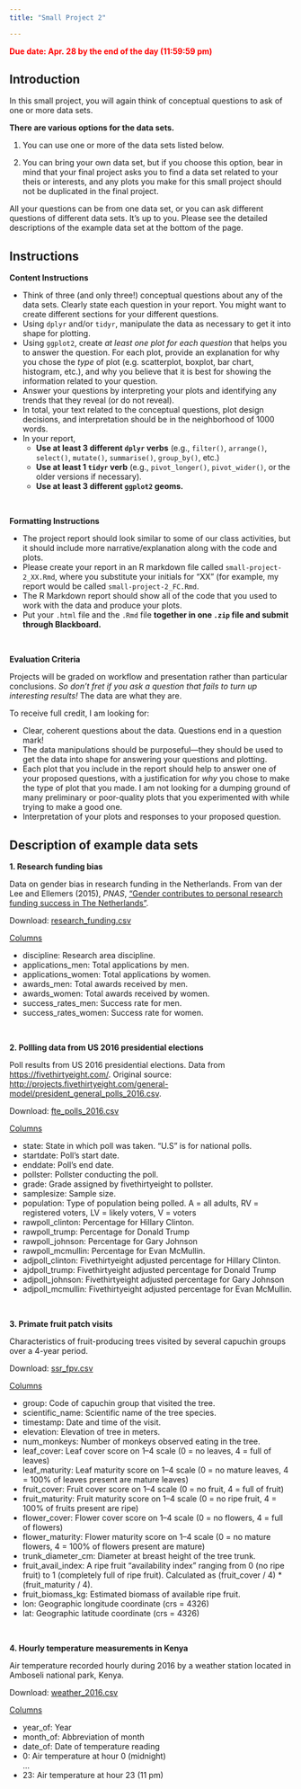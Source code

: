 ```yaml
---
title: "Small Project 2"

---
```


<span style="color:red">**Due date: Apr. 28 by the end of the day (11:59:59 pm)**</span>

## Introduction

In this small project, you will again think of conceptual questions to ask of one or more data sets.

**There are various options for the data sets.**

1. You can use one or more of the data sets listed below.

2. You can bring your own data set, but if you choose this option, bear in mind that your final project asks you to find a data set related to your theis or interests, and any plots you make for this small project should not be duplicated in the final project.

All your questions can be from one data set, or you can ask different questions of different data sets. It's up to you. Please see the detailed descriptions of the example data set at the bottom of the page.


## Instructions

**Content Instructions**

- Think of three (and only three!) conceptual questions about any of the data sets. Clearly state each question in your report. You might want to create different sections for your different questions.
- Using `dplyr` and/or `tidyr`, manipulate the data as necessary to get it into shape for plotting.
- Using `ggplot2`, create _at least one plot for each question_ that helps you to answer the question. For each plot, provide an explanation for why you chose the _type_ of plot (e.g. scatterplot, boxplot, bar chart, histogram, etc.), and why you believe that it is best for showing the information related to your question. 
- Answer your questions by interpreting your plots and identifying any trends that they reveal (or do not reveal).
- In total, your text related to the conceptual questions, plot design decisions, and interpretation should be in the neighborhood of 1000 words.
- In your report, 
    - **Use at least 3 different `dplyr` verbs** (e.g., `filter()`, `arrange()`, `select()`, `mutate()`, `summarise()`, `group_by()`, etc.)
    - **Use at least 1 `tidyr` verb** (e.g., `pivot_longer()`, `pivot_wider()`, or the older versions if necessary).
    - **Use at least 3 different `ggplot2` geoms.**

<br>

**Formatting Instructions**

- The project report should look similar to some of our class activities, but it should include more narrative/explanation along with the code and plots.
- Please create your report in an R markdown file called `small-project-2_XX.Rmd`, where you substitute your initials for "XX" (for example, my report would be called `small-project-2_FC.Rmd`.
- The R Markdown report should show all of the code that you used to work with the data and produce your plots.
- Put your `.html` file and the `.Rmd` file **together in one `.zip` file and submit through Blackboard.**

<br>

**Evaluation Criteria**

Projects will be graded on workflow and presentation rather than particular conclusions. _So don't fret if you ask a question that fails to turn up interesting results!_ The data are what they are.

To receive full credit, I am looking for:

- Clear, coherent questions about the data. Questions end in a question mark!
- The data manipulations should be purposeful---they should be used to get the data into shape for answering your questions and plotting.
- Each plot that you include in the report should help to answer one of your proposed questions, with a justification for _why_ you chose to make the type of plot that you made. I am not looking for a dumping ground of many preliminary or poor-quality plots that you experimented with while trying to make a good one.
- Interpretation of your plots and responses to your proposed question.


## Description of example data sets

**1. Research funding bias**

Data on gender bias in research funding in the Netherlands. From van der Lee and Ellemers (2015), _PNAS_, ["Gender contributes to personal research funding success in The Netherlands"](https://www.pnas.org/content/112/40/12349).

Download: [<i class="fas fa-file-csv fa-lg"></i> research_funding.csv](/files/data/research_funding.csv)

<u>Columns</u>

- discipline: Research area discipline.
- applications_men: Total applications by men.
- applications_women: Total applications by women.
- awards_men: Total awards received by men.
- awards_women: Total awards received by women.
- success_rates_men: Success rate for men.
- success_rates_women: Success rate for women.

<br>

**2. Pollling data from US 2016 presidential elections**

Poll results from US 2016 presidential elections. Data from <https://fivethirtyeight.com/>. Original source: <http://projects.fivethirtyeight.com/general-model/president_general_polls_2016.csv>.

Download: [<i class="fas fa-file-csv fa-lg"></i> fte_polls_2016.csv](/files/data/fte_polls_2016.csv)

<u>Columns</u>

- state: State in which poll was taken. "U.S" is for national polls.
- startdate: Poll's start date.
- enddate: Poll's end date.
- pollster: Pollster conducting the poll.
- grade: Grade assigned by fivethirtyeight to pollster.
- samplesize: Sample size.
- population: Type of population being polled. A = all adults, RV = registered voters, LV = likely voters, V = voters
- rawpoll_clinton: Percentage for Hillary Clinton.
- rawpoll_trump: Percentage for Donald Trump
- rawpoll_johnson: Percentage for Gary Johnson
- rawpoll_mcmullin: Percentage for Evan McMullin.
- adjpoll_clinton: Fivethirtyeight adjusted percentage for Hillary Clinton.
- ajdpoll_trump: Fivethirtyeight adjusted percentage for Donald Trump
- adjpoll_johnson: Fivethirtyeight adjusted percentage for Gary Johnson
- adjpoll_mcmullin: Fivethirtyeight adjusted percentage for Evan McMullin.

<br>

**3. Primate fruit patch visits**

Characteristics of fruit-producing trees visited by several capuchin groups over a 4-year period.

Download: [<i class="fas fa-file-csv fa-lg"></i> ssr_fpv.csv](/files/data/ssr_fpv.csv)

<u>Columns</u>

 - group: Code of capuchin group that visited the tree.
 - scientific_name: Scientific name of the tree species.
 - timestamp: Date and time of the visit.
 - elevation: Elevation of tree in meters.
 - num_monkeys: Number of monkeys observed eating in the tree.
 - leaf_cover: Leaf cover score on 1--4 scale (0 = no leaves, 4 = full of leaves)
 - leaf_maturity: Leaf maturity score on 1--4 scale (0 = no mature leaves, 4 = 100% of leaves present are mature leaves)
 - fruit_cover: Fruit cover score on 1--4 scale (0 = no fruit, 4 = full of fruit)
 - fruit_maturity: Fruit maturity score on 1--4 scale (0 = no ripe fruit, 4 = 100% of fruits present are ripe)
 - flower_cover: Flower cover score on 1--4 scale (0 = no flowers, 4 = full of flowers)
 - flower_maturity: Flower maturity score on 1--4 scale (0 = no mature flowers, 4 = 100% of flowers present are mature)
 - trunk_diameter_cm: Diameter at breast height of the tree trunk.
 - fruit_avail_index: A ripe fruit "availability index" ranging from 0 (no ripe fruit) to 1 (completely full of ripe fruit). Calculated as (fruit_cover / 4) * (fruit_maturity / 4).
 - fruit_biomass_kg: Estimated biomass of available ripe fruit.
 - lon: Geographic longitude coordinate (crs = 4326)
 - lat: Geographic latitude coordinate (crs = 4326)


<br>

**4. Hourly temperature measurements in Kenya**

Air temperature recorded hourly during 2016 by a weather station located in Amboseli national park, Kenya.

Download: [<i class="fas fa-file-csv fa-lg"></i> weather_2016.csv](/files/data/weather_2016.csv)

<u>Columns</u>

- year_of: Year
- month_of: Abbreviation of month
- date_of: Date of temperature reading
- 0: Air temperature at hour 0 (midnight)    
...
- 23: Air temperature at hour 23 (11 pm)
